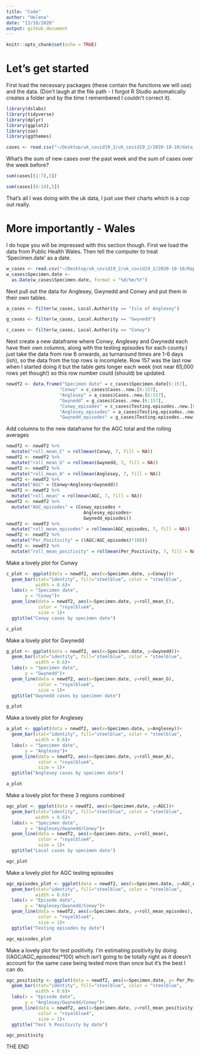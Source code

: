 ```yaml
---
title: "Code"
author: "Helena"
date: "13/10/2020"
output: github_document
---
```


```r
knitr::opts_chunk$set(echo = TRUE)
```

# Let's get started

First load the necessary packages (these contain the functions we will use) and the data. (Don't laugh at the file path - I forgot R Studio automatically creates a folder and by the time I remembered I couldn't correct it).

```r
library(dslabs)
library(tidyverse)
library(dplyr)
library(ggplot2)
library(zoo)
library(ggthemes)

cases <- read.csv("~/Desktop/uk_covid19_2/uk_covid19_2/2020-10-10/data_2020-Oct-09.csv")
```

What's the sum of new cases over the past week and the sum of cases over the week before?

```r
sum(cases[(1:7),5])

sum(cases[(8:14),5])
```

That's all I was doing with the uk data, I just use their charts which is a cop out really.

# More importantly - Wales

I do hope you will be impressed with this section though. First we load the data from Public Health Wales. Then tell the computer to treat 'Specimen.date' as a date. 

```r
w_cases <- read.csv("~/Desktop/uk_covid19_2/uk_covid19_2/2020-10-10/Rapid COVID-19 surveillance data(1).csv", header=TRUE)
w_cases$Specimen.date <- 
  as.Date(w_cases$Specimen.date, format = "%d/%m/%Y")
```

Next pull out the data for Anglesey, Gwynedd and Conwy and put them in their own tables.

```r
a_cases <- filter(w_cases, Local.Authority == "Isle of Anglesey")

g_cases <- filter(w_cases, Local.Authority == "Gwynedd")

c_cases <- filter(w_cases, Local.Authority == "Conwy")
```

Next create a new dataframe where Conwy, Anglesey and Gwynedd each have their own columns, along with the testing episodes for each county.I just take the data from row 6 onwards, as turnaround times are 1-6 days (ish), so the data from the top rows is incomplete. Row 157 was the last row when I started doing it but the table gets longer each week (not near 65,000 rows yet though!) so this row number could (should) be updated.

```r
newdf2 <- data.frame("Specimen date" = c_cases$Specimen.date[6:157],
                    "Conwy" = c_cases$Cases..new.[6:157],
                    "Anglesey" = a_cases$Cases..new.[6:157],
                    "Gwynedd" = g_cases$Cases..new.[6:157],
                    "Conwy_episodes" = c_cases$Testing.episodes..new.[6:157],
                    "Anglesey_episodes" = a_cases$Testing.episodes..new.[6:157],
                    "Gwynedd_episodes" = g_cases$Testing.episodes..new.[6:157])
```

Add columns to the new dataframe for the AGC total and the rolling averages

```r
newdf2 <- newdf2 %>% 
  mutate("roll_mean_C" = rollmean(Conwy, 7, fill = NA))
newdf2 <- newdf2 %>% 
  mutate("roll_mean_G" = rollmean(Gwynedd, 7, fill = NA))
newdf2 <- newdf2 %>% 
  mutate("roll_mean_A" = rollmean(Anglesey, 7, fill = NA))
newdf2 <- newdf2 %>% 
  mutate("AGC" = (Conwy+Anglesey+Gwynedd))
newdf2 <- newdf2 %>% 
  mutate("roll_mean" = rollmean(AGC, 7, fill = NA))
newdf2 <- newdf2 %>% 
  mutate("AGC_episodes" = (Conwy_episodes +
                             Anglesey_episodes+
                             Gwynedd_episodes))
newdf2 <- newdf2 %>% 
  mutate("roll_mean_episodes" = rollmean(AGC_episodes, 7, fill = NA))
newdf2 <- newdf2 %>% 
  mutate("Per_Positivity" = ((AGC/AGC_episodes)*100))
newdf2 <- newdf2 %>% 
  mutate("roll_mean_positivity" = rollmean(Per_Positivity, 7, fill = NA))
```

Make a lovely plot for Conwy
```r
c_plot <- ggplot(data = newdf2, aes(x=Specimen.date, y=Conwy))+
  geom_bar(stat="identity", fill="steelblue", color = "steelblue",
           width = 0.6)+
  labs(x = "Specimen date",
       y = "Conwy")+
  geom_line(data = newdf2, aes(x=Specimen.date, y=roll_mean_C), 
            color = "royalblue4",
            size = 1)+
  ggtitle("Conwy cases by specimen date")

c_plot
```

Make a lovely plot for Gwynedd
```r
g_plot <- ggplot(data = newdf2, aes(x=Specimen.date, y=Gwynedd))+
  geom_bar(stat="identity", fill="steelblue", color = "steelblue",
           width = 0.6)+
  labs(x = "Specimen date",
       y = "Gwynedd")+
  geom_line(data = newdf2, aes(x=Specimen.date, y=roll_mean_G), 
            color = "royalblue4",
            size = 1)+
  ggtitle("Gwynedd cases by specimen date")

g_plot
```

Make a lovely plot for Anglesey
```r
a_plot <- ggplot(data = newdf2, aes(x=Specimen.date, y=Anglesey))+
  geom_bar(stat="identity", fill="steelblue", color = "steelblue",
           width = 0.6)+
  labs(x = "Specimen date",
       y = "Anglesey")+
  geom_line(data = newdf2, aes(x=Specimen.date, y=roll_mean_A), 
            color = "royalblue4",
            size = 1)+
  ggtitle("Anglesey cases by specimen date")

a_plot
```

Make a lovely plot for these 3 regions combined
```r
agc_plot <- ggplot(data = newdf2, aes(x=Specimen.date, y=AGC))+
  geom_bar(stat="identity", fill="steelblue", color = "steelblue",
           width = 0.6)+
  labs(x = "Specimen date",
       y = "Anglesey/Gwynedd/Conwy")+
  geom_line(data = newdf2, aes(x=Specimen.date, y=roll_mean), 
            color = "royalblue4",
            size = 1)+
  ggtitle("Local cases by specimen date")

agc_plot
```

Make a lovely plot for AGC testing episodes
```r
agc_episodes_plot <- ggplot(data = newdf2, aes(x=Specimen.date, y=AGC_episodes))+
  geom_bar(stat="identity", fill="steelblue", color = "steelblue",
           width = 0.6)+
  labs(x = "Episode date",
       y = "Anglesey/Gwynedd/Conwy")+
  geom_line(data = newdf2, aes(x=Specimen.date, y=roll_mean_episodes), 
            color = "royalblue4",
            size = 1)+
  ggtitle("Testing episodes by date")

agc_episodes_plot
```

Make a lovely plot for test positivity. I'm estimating positivity by doing ((AGC/AGC_episodes)*100) which isn't going to be totally right as it doesn't account for the same case being tested more than once but it's the best I can do.
```r
agc_positivity <- ggplot(data = newdf2, aes(x=Specimen.date, y= Per_Positivity))+
  geom_bar(stat="identity", fill="steelblue", color = "steelblue",
           width = 0.6)+
  labs(x = "Episode date",
       y = "Anglesey/Gwynedd/Conwy")+
  geom_line(data = newdf2, aes(x=Specimen.date, y=roll_mean_positivity), 
            color = "royalblue4",
            size = 1)+
  ggtitle("Test % Positivity by date")

agc_positivity
```

THE END
